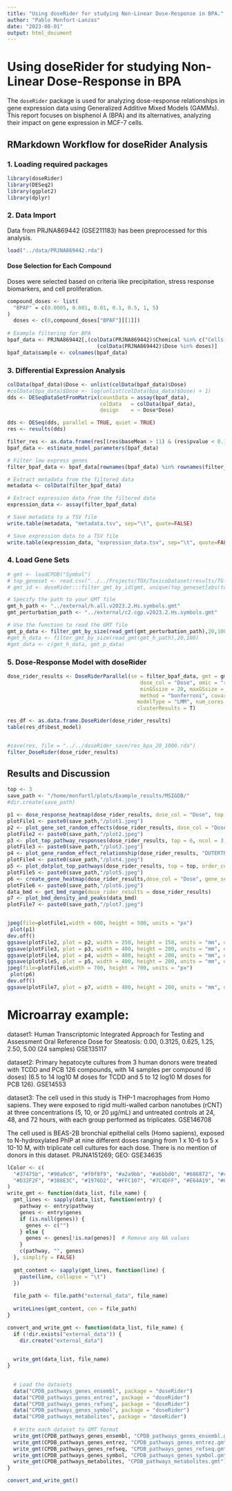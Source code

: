 ```yaml
---
title: "Using doseRider for studying Non-Linear Dose-Response in BPA."
author: "Pablo Monfort-Lanzas"
date: "2023-08-01"
output: html_document
---
```


# Using doseRider for studying Non-Linear Dose-Response in BPA

The `doseRider` package is used for analyzing dose-response relationships in gene expression data using Generalized Additive Mixed Models (GAMMs). This report focuses on bisphenol A (BPA) and its alternatives, analyzing their impact on gene expression in MCF-7 cells.

## RMarkdown Workflow for doseRider Analysis

### 1. Loading required packages

```r
library(doseRider)
library(DESeq2)
library(ggplot2)
library(dplyr)
```

### 2. Data Import

Data from PRJNA869442 (GSE211183) has been preprocessed for this analysis.

```r
load("../data/PRJNA869442.rda")
```

#### Dose Selection for Each Compound

Doses were selected based on criteria like precipitation, stress response biomarkers, and cell proliferation.

```r
compound_doses <- list(
  "BPAF" = c(0.0005, 0.001, 0.01, 0.1, 0.5, 1, 5)
)
  doses <- c(0,compound_doses["BPAF"][[1]])
  
# Example filtering for BPA
bpaf_data <- PRJNA869442[,(colData(PRJNA869442)$Chemical %in% c("Cells, no treatment","BPAF")) &
                             (colData(PRJNA869442)$Dose %in% doses)]
bpaf_data$sample <- colnames(bpaf_data)
```

### 3. Differential Expression Analysis

```r
colData(bpaf_data)$Dose <- unlist(colData(bpaf_data)$Dose)
#colData(bpa_data)$Dose <- log(unlist(colData(bpa_data)$Dose) + 1)
dds <- DESeqDataSetFromMatrix(countData = assay(bpaf_data),
                              colData   = colData(bpaf_data),
                              design    = ~ Dose*Dose)

dds <- DESeq(dds, parallel = TRUE, quiet = TRUE)
res <- results(dds)

filter_res <- as.data.frame(res[(res$baseMean > 11) & (res$pvalue < 0.1),])
bpaf_data <- estimate_model_parameters(bpaf_data)

# Filter low express genes
filter_bpaf_data <- bpaf_data[rownames(bpaf_data) %in% rownames(filter_res),]

# Extract metadata from the filtered data
metadata <- colData(filter_bpaf_data)

# Extract expression data from the filtered data
expression_data <- assay(filter_bpaf_data)

# Save metadata to a TSV file
write.table(metadata, "metadata.tsv", sep="\t", quote=FALSE)

# Save expression data to a TSV file
write.table(expression_data, "expression_data.tsv", sep="\t", quote=FALSE)

```

### 4. Load Gene Sets

```r
# gmt <- loadCPDB("Symbol")
# top_geneset <- read.csv("../../Projects/TOX/ToxicoDataset/results/TG-GATES/WeightedScoreCPDBTGGATES.tsv", sep = ",")
# gmt_id <- doseRider:::filter_gmt_by_id(gmt, unique(top_geneset[abs(top_geneset$WeightedScore) > 1,]$X))

# Specify the path to your GMT file
gmt_h_path <- "../external/h.all.v2023.2.Hs.symbols.gmt" 
gmt_perturbation_path <- "../external/c2.cgp.v2023.2.Hs.symbols.gmt"

# Use the function to read the GMT file
gmt_p_data <- filter_gmt_by_size(read_gmt(gmt_perturbation_path),20,100)
#gmt_h_data <- filter_gmt_by_size(read_gmt(gmt_h_path),20,100)
#gmt_data <- c(gmt_h_data, gmt_p_data)
```

### 5. Dose-Response Model with doseRider

```r
dose_rider_results <- DoseRiderParallel(se = filter_bpaf_data, gmt = gmt_p_data, 
                                           dose_col = "Dose", omic = "rnaseq", 
                                           minGSsize = 20, maxGSsize = 100, 
                                           method = "bonferroni", covariates = c(),
                                          modelType = "LMM", num_cores = 10,
                                          clusterResults = T)

res_df <- as.data.frame.DoseRider(dose_rider_results)
table(res_df$best_model)


#save(res, file = "../../doseRider_save/res_bpa_20_1000.rda")
filter_DoseRider(dose_rider_results)
```

## Results and Discussion

```r
top <- 3
save_path <- "/home/monfortl/plots/Example_results/MSIGDB/"
#dir.create(save_path)

p1 <- dose_response_heatmap(dose_rider_results, dose_col = "Dose", top = top, order_column = "best_model_pvalue", decreasing = F )
plotFile1 <- paste0(save_path,"/plot1.jpeg")
p2 <- plot_gene_set_random_effects(dose_rider_results, dose_col = "Dose",order_column = "best_model_pvalue", top = top)
plotFile2 <- paste0(save_path,"/plot2.jpeg")
p3 <- plot_top_pathway_responses(dose_rider_results, top = 6, ncol = 3, order_column = "best_model_pvalue")
plotFile3 <- paste0(save_path,"/plot3.jpeg")
p4 <- plot_gene_random_effect_relationship(dose_rider_results, "DUTERTRE_ESTRADIOL_RESPONSE_6HR_DN")
plotFile4 <- paste0(save_path,"/plot4.jpeg")
p5 <- plot_dotplot_top_pathways(dose_rider_results, top = top, order_column = "Genes", decreasing = T)
plotFile5 <- paste0(save_path,"/plot5.jpeg")
p6 <- create_gene_heatmap(dose_rider_results,dose_col = "Dose", gene_set_name = "DUTERTRE_ESTRADIOL_RESPONSE_6HR_DN")
plotFile6 <- paste0(save_path,"/plot6.jpeg")
data_bmd <- get_bmd_range(dose_rider_results = dose_rider_results)
p7 <- plot_bmd_density_and_peaks(data_bmd)
plotFile7 <- paste0(save_path,"/plot7.jpeg")


jpeg(file=plotFile1,width = 600, height = 500, units = "px")
 plot(p1)
dev.off()
ggsave(plotFile2, plot = p2, width = 250, height = 150, units = "mm", dpi = 600)
ggsave(plotFile3, plot = p3, width = 400, height = 200, units = "mm", dpi = 600)
ggsave(plotFile4, plot = p4, width = 400, height = 200, units = "mm", dpi = 600)
ggsave(plotFile5, plot = p5, width = 400, height = 200, units = "mm", dpi = 600)
jpeg(file=plotFile6,width = 700, height = 700, units = "px")
 plot(p6)
dev.off()
ggsave(plotFile7, plot = p7, width = 400, height = 200, units = "mm", dpi = 600)

```

# Microarray example:

dataset1: Human Transcriptomic Integrated Approach for Testing and Assessment Oral Reference Dose for Steatosis: 0.00, 0.3125, 0.625, 1.25, 2.50, 5.00 (24 samples) GSE135117

dataset2: Primary hepatocyte cultures from 3 human donors were treated with TCDD and PCB 126 compounds, with 14 samples per compound (6 doses) (6.5 to 14 log10 M doses for TCDD and 5 to 12 log10 M doses for PCB 126). GSE14553

dataset3: The cell used in this study is THP-1 macrophages from Homo sapiens. They were exposed to rigid multi-walled carbon nanotubes (rCNT) at three concentrations (5, 10, or 20 µg/mL) and untreated controls at 24, 48, and 72 hours, with each group performed as triplicates. GSE146708


The cell used is BEAS-2B bronchial epithelial cells (Homo sapiens), exposed to N-hydroxylated PhIP at nine different doses ranging from 1 x 10-6 to 5 x 10-10 M, with triplicate cell cultures for each dose. There is no mention of donors in this dataset. PRJNA151269; GEO: GSE34635

```r
lColor <- c(
  "#37475b", "#90a9c6", "#f0f8f9", "#a2a9bb", "#a6bbd0", "#686872", "#c98768", "#c98768",
  "#D32F2F", "#388E3C", "#1976D2", "#FFC107", "#7C4DFF", "#E64A19", "#009688", "#FBC02D"
)
write_gmt <- function(data_list, file_name) {
  gmt_lines <- sapply(data_list, function(entry) {
    pathway <- entry$pathway
    genes <- entry$genes
    if (is.null(genes)) {
      genes <- c("")
    } else {
      genes <- genes[!is.na(genes)]  # Remove any NA values
    }
    c(pathway, "", genes)
  }, simplify = FALSE)
  
  gmt_content <- sapply(gmt_lines, function(line) {
    paste(line, collapse = "\t")
  })
  
  file_path <- file.path("external_data", file_name)
  
  writeLines(gmt_content, con = file_path)
}

convert_and_write_gmt <- function(data_list, file_name) {
  if (!dir.exists("external_data")) {
    dir.create("external_data")

  
  write_gmt(data_list, file_name)
}

  
  # Load the datasets
  data("CPDB_pathways_genes_ensembl", package = "doseRider")
  data("CPDB_pathways_genes_entrez", package = "doseRider")
  data("CPDB_pathways_genes_refseq", package = "doseRider")
  data("CPDB_pathways_genes_symbol", package = "doseRider")
  data("CPDB_pathways_metabolites", package = "doseRider")
  
  # Write each dataset to GMT format
  write_gmt(CPDB_pathways_genes_ensembl, "CPDB_pathways_genes_ensembl.gmt")
  write_gmt(CPDB_pathways_genes_entrez, "CPDB_pathways_genes_entrez.gmt")
  write_gmt(CPDB_pathways_genes_refseq, "CPDB_pathways_genes_refseq.gmt")
  write_gmt(CPDB_pathways_genes_symbol, "CPDB_pathways_genes_symbol.gmt")
  write_gmt(CPDB_pathways_metabolites, "CPDB_pathways_metabolites.gmt")
}

convert_and_write_gmt()


```
